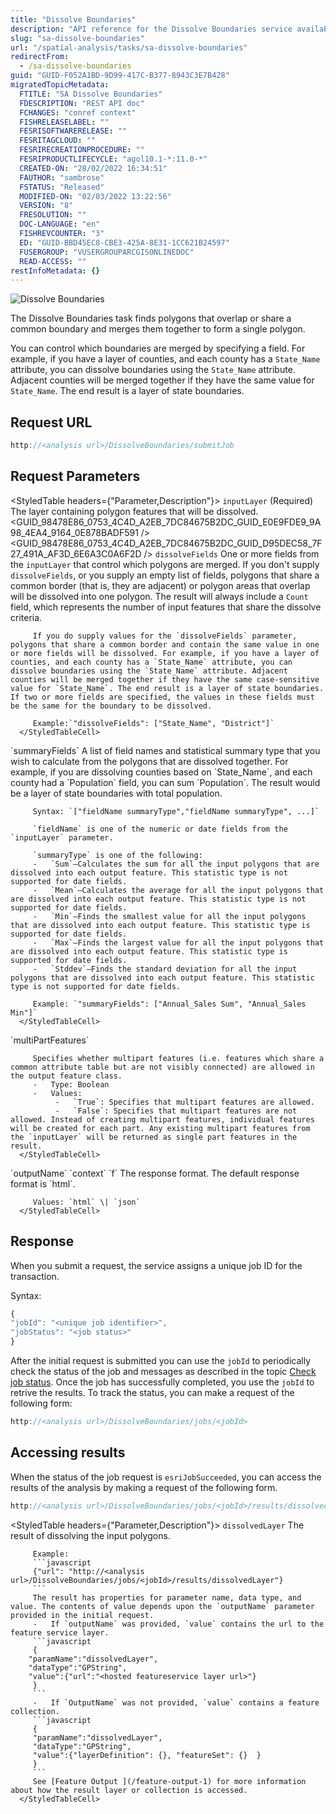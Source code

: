 ```yaml
---
title: "Dissolve Boundaries"
description: "API reference for the Dissolve Boundaries service available on ArcGIS Online"
slug: "sa-dissolve-boundaries"
url: "/spatial-analysis/tasks/sa-dissolve-boundaries"
redirectFrom:
  - /sa-dissolve-boundaries
guid: "GUID-F052A1BD-9D99-417C-B377-8943C3E7B428"
migratedTopicMetadata:
  FTITLE: "SA Dissolve Boundaries"
  FDESCRIPTION: "REST API doc"
  FCHANGES: "conref context"
  FISHRELEASELABEL: ""
  FESRISOFTWARERELEASE: ""
  FESRITAGCLOUD: ""
  FESRIRECREATIONPROCEDURE: ""
  FESRIPRODUCTLIFECYCLE: "agol10.1-*:11.0-*"
  CREATED-ON: "28/02/2022 16:34:51"
  FAUTHOR: "sambrose"
  FSTATUS: "Released"
  MODIFIED-ON: "02/03/2022 13:22:56"
  VERSION: "8"
  FRESOLUTION: ""
  DOC-LANGUAGE: "en"
  FISHREVCOUNTER: "3"
  ED: "GUID-BBD45EC8-CBE3-425A-8E31-1CC621B24597"
  FUSERGROUP: "VUSERGROUPARCGISONLINEDOC"
  READ-ACCESS: ""
restInfoMetadata: {}
---
```



![Dissolve Boundaries](../../images/GUID-7B5F69B0-3625-404F-8B52-2B562766C0BB-web.png)

The Dissolve Boundaries task finds polygons that overlap or share a common boundary and merges them together to form a single polygon.

You can control which boundaries are merged by specifying a field. For example, if you have a layer of counties, and each county has a `State_Name` attribute, you can dissolve boundaries using the `State_Name` attribute. Adjacent counties will be merged together if they have the same value for `State_Name`. The end result is a layer of state boundaries.

## Request URL

```javascript
http://<analysis url>/DissolveBoundaries/submitJob
```

## Request Parameters
<StyledTable headers={"Parameter,Description"}>
   <StyledTableRow>
      <StyledTableCell cellStyle="markdown">
         `inputLayer`
         (Required)
      </StyledTableCell>
      <StyledTableCell cellStyle="markdown">
         The layer containing polygon features that will be dissolved.
         <GUID_98478E86_0753_4C4D_A2EB_7DC84675B2DC_GUID_E0E9FDE9_9A98_4EA4_9164_0E878BADF591 />
         <GUID_98478E86_0753_4C4D_A2EB_7DC84675B2DC_GUID_D95DEC58_7F27_491A_AF3D_6E6A3C0A6F2D />
      </StyledTableCell>
   </StyledTableRow>
   <StyledTableRow>
      <StyledTableCell cellStyle="markdown">
         `dissolveFields`
      </StyledTableCell>
      <StyledTableCell cellStyle="markdown">
         One or more fields from the `inputLayer` that control which polygons are merged. If you don't supply `dissolveFields`, or you supply an empty list of fields, polygons that share a common border (that is, they are adjacent) or polygon areas that overlap will be dissolved into one polygon. The result will always include a `Count` field, which represents the number of input features that share the dissolve criteria.

         If you do supply values for the `dissolveFields` parameter, polygons that share a common border and contain the same value in one or more fields will be dissolved. For example, if you have a layer of counties, and each county has a `State_Name` attribute, you can dissolve boundaries using the `State_Name` attribute. Adjacent counties will be merged together if they have the same case-sensitive value for `State_Name`. The end result is a layer of state boundaries. If two or more fields are specified, the values in these fields must be the same for the boundary to be dissolved.

         Example:`"dissolveFields": ["State_Name", "District"]`
      </StyledTableCell>
   </StyledTableRow>
   <StyledTableRow>
      <StyledTableCell cellStyle="markdown">
         `summaryFields`
      </StyledTableCell>
      <StyledTableCell cellStyle="markdown">
         A list of field names and statistical summary type that you wish to calculate from the polygons that are dissolved together. For example, if you are dissolving counties based on `State_Name`, and each county had a `Population` field, you can sum `Population`. The result would be a layer of state boundaries with total population.

         Syntax: `["fieldName summaryType","fieldName summaryType", ...]`

         `fieldName` is one of the numeric or date fields from the `inputLayer` parameter.

         `summaryType` is one of the following:
         -   `Sum`—Calculates the sum for all the input polygons that are dissolved into each output feature. This statistic type is not supported for date fields.
         -   `Mean`—Calculates the average for all the input polygons that are dissolved into each output feature. This statistic type is not supported for date fields.
         -   `Min`—Finds the smallest value for all the input polygons that are dissolved into each output feature. This statistic type is supported for date fields.
         -   `Max`—Finds the largest value for all the input polygons that are dissolved into each output feature. This statistic type is supported for date fields.
         -   `Stddev`—Finds the standard deviation for all the input polygons that are dissolved into each output feature. This statistic type is not supported for date fields.

         Example: `"summaryFields": ["Annual_Sales Sum", "Annual_Sales Min"]`
      </StyledTableCell>
   </StyledTableRow>
   <StyledTableRow>
      <StyledTableCell cellStyle="markdown">
         `multiPartFeatures`
      </StyledTableCell>
      <StyledTableCell cellStyle="markdown">

         Specifies whether multipart features (i.e. features which share a common attribute table but are not visibly connected) are allowed in the output feature class.
         -   Type: Boolean
         -   Values:
              -   `True`: Specifies that multipart features are allowed.
              -   `False`: Specifies that multipart features are not allowed. Instead of creating multipart features, individual features will be created for each part. Any existing multipart features from the `inputLayer` will be returned as single part features in the result.
      </StyledTableCell>
   </StyledTableRow>
   <StyledTableRow>
      <StyledTableCell cellStyle="markdown">
         `outputName`
      </StyledTableCell>
      <StyledTableCell cellStyle="markdown">
         <GUID_98478E86_0753_4C4D_A2EB_7DC84675B2DC_GUID_30F3F406_9E06_4BE5_ABF8_AC3AC7C14E1C />
      </StyledTableCell>
   </StyledTableRow>
   <StyledTableRow>
      <StyledTableCell cellStyle="markdown">
         `context`
      </StyledTableCell>
      <StyledTableCell cellStyle="markdown">
         <GUID_98478E86_0753_4C4D_A2EB_7DC84675B2DC_GUID_E671F554_89D2_4CAD_B032_525E1CE90C18 />
      </StyledTableCell>
   </StyledTableRow>
   <StyledTableRow>
      <StyledTableCell cellStyle="markdown">
         `f`
      </StyledTableCell>
      <StyledTableCell cellStyle="markdown">
         The response format. The default response format is `html`.

         Values: `html` \| `json`
      </StyledTableCell>
   </StyledTableRow>
</StyledTable>

## Response
When you submit a request, the service assigns a unique job ID for the transaction.

Syntax:
```javascript
{
"jobId": "<unique job identifier>",
"jobStatus": "<job status>"
}
```
After the initial request is submitted you can use the `jobId` to periodically check the status of the job and messages as described in the topic [Check job status](/checking-job-status-1). Once the job has successfully completed, you use the `jobId` to retrive the results. To track the status, you can make a request of the following form:
```javascript
http://<analysis url>/DissolveBoundaries/jobs/<jobId>
```
## Accessing results
When the status of the job request is `esriJobSucceeded`, you can access the results of the analysis by making a request of the following form.
```javascript
http://<analysis url>/DissolveBoundaries/jobs/<jobId>/results/dissolvedLayer?token=<your token>&f=json
```
<StyledTable headers={"Parameter,Description"}>
   <StyledTableRow>
      <StyledTableCell cellStyle="markdown">
         `dissolvedLayer`
      </StyledTableCell>
      <StyledTableCell cellStyle="markdown">
         The result of dissolving the input polygons.

         Example:
         ```javascript
         {"url": "http://<analysis url>/DissolveBoundaries/jobs/<jobId>/results/dissolvedLayer"}
         ```
         The result has properties for parameter name, data type, and value. The contents of value depends upon the `outputName` parameter provided in the initial request.
         -   If `outputName` was provided, `value` contains the url to the feature service layer.
         ```javascript
         {
        "paramName":"dissolvedLayer",
        "dataType":"GPString",
        "value":{"url":"<hosted featureservice layer url>"}
         }
         ```
         -   If `OutputName` was not provided, `value` contains a feature collection.
         ```javascript
         {
         "paramName":"dissolvedLayer",
         "dataType":"GPString",
         "value":{"layerDefinition": {}, "featureSet": {}  }
         }
         ```
         See [Feature Output ](/feature-output-1) for more information about how the result layer or collection is accessed.
      </StyledTableCell>
   </StyledTableRow>
</StyledTable>
